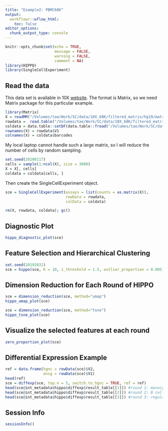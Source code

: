 ```yaml
---
title: "Example2: PBMC68K"
output:
  workflowr::wflow_html:
    toc: false
editor_options:
  chunk_output_type: console
---
```

```r
knitr::opts_chunk$set(echo = TRUE,
                      message = FALSE,
                      warning = FALSE,
                      comment = NA)
library(HIPPO)
library(SingleCellExperiment)
```

## Read the data

This data set is available in 10X [website](https://support.10xgenomics.com/single-cell-gene-expression/datasets/1.1.0/fresh_68k_pbmc_donor_a). The format is Matrix, so we need Matrix package for this particular example.

```r
library(Matrix)
X = readMM("/Volumes/tae/Work/SC/data/10X_68K/filtered_matrix/hg19/matrix.mtx")
rowdata =  read.table("/Volumes/tae/Work/SC/data/10X_68K/filtered_matrix/hg19/genes.tsv") # this shows both ENSG IDs and HGNC symbols
coldata = data.table::setDF(data.table::fread("/Volumes/tae/Work/SC/data/10X_68K/filtered_matrix/hg19/barocdes_annotation.tsv")) # this shows barcode information
rownames(X) = rowdata$V1
colnames(X) = coldata$barcodes
```

My local laptop cannot handle such a large matrix, so I will reduce the number of cells by random sampling.

```r
set.seed(20200117)
cells = sample(1:ncol(X), size = 3000)
X = X[, cells]
coldata = coldata[cells, ]
```

Then create the SingleCellExperiment object.

```r
sce = SingleCellExperiment(assays = list(counts = as.matrix(X)),
                           rowData = rowdata,
                           colData = coldata)

rm(X, rowdata, coldata); gc()
```

## Diagnostic Plot

```r
hippo_diagnostic_plot(sce)
```

## Feature Selection and Hierarchical Clustering

```r
set.seed(20191031)
sce = hippo(sce, K = 10, z_threshold = 1.5, outlier_proportion = 0.005)
```

## Dimension Reduction for Each Round of HIPPO

```r
sce = dimension_reduction(sce, method="umap")
hippo_umap_plot(sce)
```

```r
sce = dimension_reduction(sce, method="tsne")
hippo_tsne_plot(sce)
```

## Visualize the selected features at each round

```r
zero_proportion_plot(sce)
```

## Differential Expression Example

```r
ref = data.frame(hgnc = rowData(sce)$V2,
                 ensg = rowData(sce)$V1)
head(ref)
sce = diffexp(sce, top.n = 5, switch_to_hgnc = TRUE, ref = ref)
head(sce@int_metadata$hippo$diffexp$result_table[[1]]) #round 1: monocytes
head(sce@int_metadata$hippo$diffexp$result_table[[2]]) #round 2: B cells
head(sce@int_metadata$hippo$diffexp$result_table[[3]]) #round 3: regulatory T cells
```


## Session Info

```r
sessionInfo()
```
